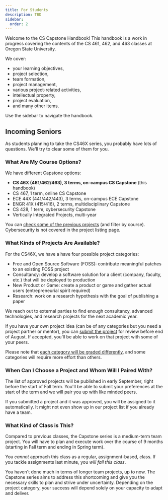 ```yaml
---
title: For Students
description: TBD
sidebar:
  order: 2
---
```



Welcome to the CS Capstone Handbook! This handbook is a work in progress covering the contents of the CS 461, 462, and 463 classes at Oregon State University.

We cover:

- your learning objectives, 
- project selection, 
- team formation,
- project management,
- various project-related activities,
- intellectual property,
- project evaluation,
- and many other items.

Use the sidebar to navigate the handbook.

## Incoming Seniors

As students planning to take the CS46X series, you probably have lots of questions. We'll try to clear some of them for you.

### What Are My Course Options?

We have different Capstone options:

- **CS 46X (461/462/463), 3 terms, on-campus CS Capstone** (this handbook)
- CS 467, 1 term, online CS Capstone
- ECE 44X (441/442/443), 3 terms, on-campus ECE Capstone
- ENGR 41X (415/416), 2 terms, multidisciplinary Capstone
- CS 428, 1 term, cybersecurity Capstone
- Vertically Integrated Projects, multi-year

You can [check some of the previous projects](https://eecs.engineering.oregonstate.edu/capstone/submission/pages/browseProjects.php) (and filter by course). Cybersecurity is not covered in the project listing page.

### What Kinds of Projects Are Available?

For the CS46X, we have a have four possible project categories:

- Free and Open Source Software (FOSS): contribute meaningful patches to an existing FOSS project
- Consultancy: develop a software solution for a client (company, faculty, etc.) that will be deployed to production
- New Product or Game: create a product or game and gather actual users (entrepreneurial spirit required)
- Research: work on a research hypothesis with the goal of publishing a paper

<LinkCard
  title="Project Categories"
  description="Learn more about their benefits, challenges, and requirements."
  href="/project-selection/categories/"
/>

We reach out to external parties to find enough consultancy, advanced technologies, and research projects for the next academic year.

If you have your own project idea (can be of any categories but you need a project partner or mentor), you can [submit the project](https://eecs.engineering.oregonstate.edu/capstone/submission/pages/) for review before end of August. If accepted, you'll be able to work on that project with some of your peers.

Please note that [each category will be graded differently](/project-evaluation/outcome/), and some categories will require more effort than others.

### When Can I Choose a Project and Whom Will I Paired With?

The list of approved projects will be published in early September, right before the start of Fall term. You'll be able to submit your preferences at the start of the term and we will pair you up with like minded peers.

<LinkCard
  title="Team Formation"
  description="Learn more about the different ways of collaborating with others."
  href="/project-selection/teams/"
/>

If you submitted a project and it was approved, you will be assigned to it automatically. It might not even show up in our project list if you already have a team.

### What Kind of Class is This?

Compared to previous classes, the Capstone series is a medium-term team project. You will have to plan and execute work over the course of 9 months (starting in Fall term and ending in Spring term).

You *cannot* approach this class as a regular, assignment-based, class. If you tackle assignments last minute, you *will fail this class*.

You haven't done much in terms of longer team projects, up to now. The Capstone series aims to address this shortcoming and give you the necessary skills to plan and strive under uncertainty. Depending on the project category, your success will depend solely on your capacity to adapt and deliver.